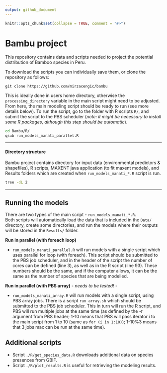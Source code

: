 ```yaml
---
output: github_document
---
```


<!-- README.md is generated from README.Rmd. Please edit that file -->

```r
knitr::opts_chunk$set(collapse = TRUE, comment = "#>")
```

# Bambu project  

This repository contains data and scripts needed to project the potential distribution of Bamboo species in Peru.

To download the scripts you can individually save them, or clone the repository as follows:  

```git
git clone https://github.com/mirzacengic/bambu
```

This is ideally done in users home directory, otherwise the `processing_directory` variable in the main script might need to be adjusted. From here, the main modeling script should be ready to run (see more details below). To run the script, go to the folder with R scripts `R/`, and submit the script to the PBS scheduler (*note: it might be necessary to install some R packages, although this step should be automatic*).

```bash
cd Bambu/R/
qsub run_models_manati_parallel.R
```


---

#### Directory structure
Bambu project contains directory for input data (environmental predictors & shapefiles), R scripts, MAXENT java application (to fit maxent models), and Results folders which are created when `run_models_manati_*.R` script is run.  
```bash
tree -dL 2
```

---  

## Running the models  

There are two types of the main script - `run_models_manati_*.R`.  
Both scripts will automatically load the data that is included in the `Data/` directory, create some directories, and run the models where their outputs will be stored in the `Results/` folder.

**Run in parallel (with foreach loop)** 

- `run_models_manati_parallel.R` will run models with a single script which uses parallel for loop (with foreach). This script should be submitted to the PBS job scheduler, and in the header of the script the number of cores can be defined (line 3), as well as in the R script (line 93). These numbers should be the same, and if the computer allows, it can be the same as the number of species that are being modelled.  

**Run in parallel (with PBS array)** - *needs to be tested!* -

- `run_models_manati_array.R` will run models with a single script, using PBS array jobs. There is a script `run_array.sh` which should be submitted to the PBS job scheduler. This in turn will run the R script, and PBS will run multiple jobs at the same time (as defined by the *-t* argument from PBS header; 1-10 means that PBS will pass iterator i to the main script from 1 to 10 (same as `for (i in 1:10)`); 1-10%3 means that 3 jobs max can be run at the same time). 

## Additional scripts

- Script `./R/get_species_data.R` downloads additional data on species presences from GBIF.  
- Script `./R/plot_results.R` is useful for retrieving the modeling results.  